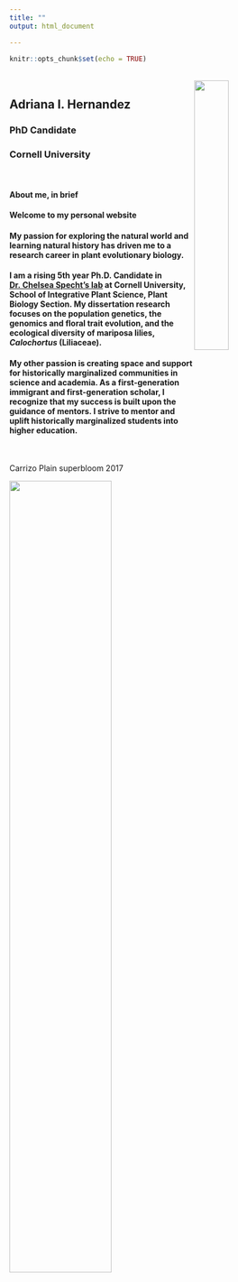 ```yaml
---
title: ""
output: html_document

---
```


```r
knitr::opts_chunk$set(echo = TRUE)
```

<br>
<img src="IMG_7259.JPG" align="right" height="35%" width="35%"> 

## Adriana I. Hernandez
### PhD Candidate
### Cornell University

<br>

#### About me, in brief

#### Welcome to my personal website

#### My passion for exploring the natural world and learning natural history has driven me to a research career in plant evolutionary biology.

#### I am a rising 5th year Ph.D. Candidate in [Dr. Chelsea Specht's lab](https://blogs.cornell.edu/specht/) at Cornell University, School of Integrative Plant Science, Plant Biology Section. My dissertation research focuses on the **population genetics, the genomics and floral trait evolution, and the ecological diversity of mariposa lilies, <i>Calochortus</i>** (Liliaceae).

#### My other passion is creating space and support for historically marginalized communities in science and academia. As a first-generation immigrant and first-generation scholar, I recognize that my success is built upon the guidance of mentors. I strive to mentor and uplift historically marginalized students into higher education.

<br>

Carrizo Plain superbloom 2017

<img src="Adriana in carrizo fields of _maybe_ layia and monolopia_and goldfields.jpg" align="center" height="60%" width="60%">